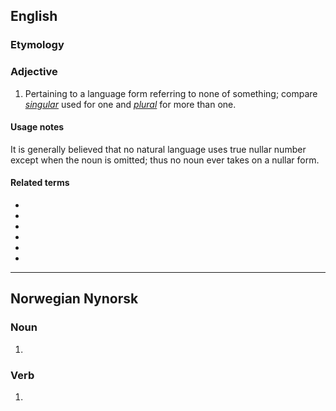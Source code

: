==English==

===Etymology===
{{suffix|en|null|ar}}

===Adjective===
{{en-adj|-}}

# {{lb|en|grammar}} Pertaining to a language form referring to none of something; compare ''[[singular]]'' used for one and ''[[plural]]'' for more than one.

====Usage notes====
It is generally believed that no natural language uses true nullar number except when the noun is omitted; thus no noun ever takes on a nullar form.

====Related terms====
* {{l|en|dual}}
* {{l|en|paucal}}
* {{l|en|plural}}
* {{l|en|singular}}
* {{l|en|singulative}}
* {{l|en|trial}}

----

==Norwegian Nynorsk==

===Noun===
{{head|nn|noun form|g=m}}

# {{indefinite plural of|null|lang=nn}}

===Verb===
{{nn-verb-form}}

# {{nn-verb-form of|present tense|null}}